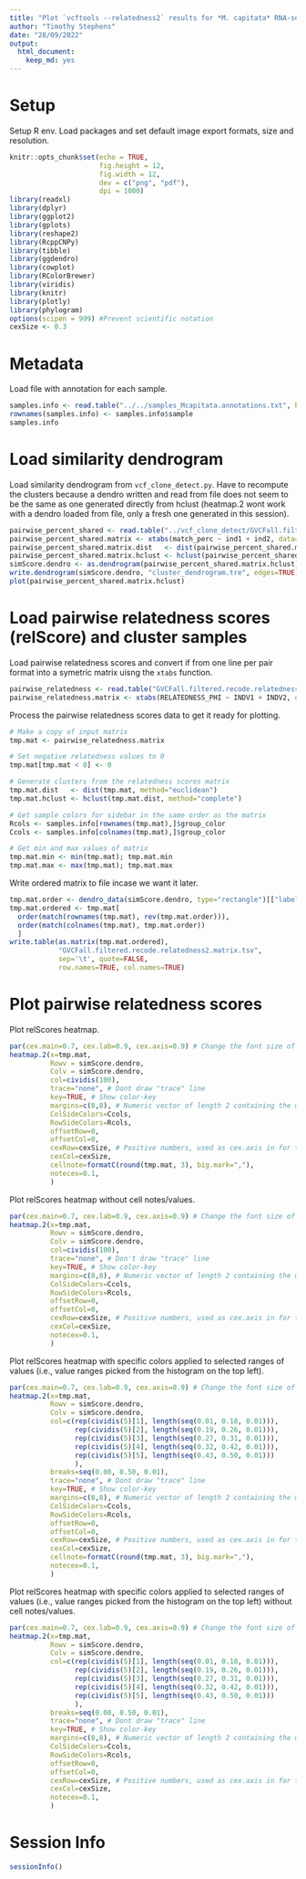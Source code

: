 ```yaml
---
title: "Plot `vcftools --relatedness2` results for *M. capitata* RNA-seq samples"
author: "Timothy Stephens"
date: "28/09/2022"
output: 
  html_document:
    keep_md: yes
---
```




# Setup

Setup R env. Load packages and set default image export formats, size and resolution.
```r
knitr::opts_chunk$set(echo = TRUE,
                      fig.height = 12, 
                      fig.width = 12, 
                      dev = c("png", "pdf"),
                      dpi = 1000)
library(readxl)
library(dplyr)
library(ggplot2)
library(gplots)
library(reshape2)
library(RcppCNPy)
library(tibble)
library(ggdendro)
library(cowplot)
library(RColorBrewer)
library(viridis)
library(knitr)
library(plotly)
library(phylogram)
options(scipen = 999) #Prevent scientific notation
cexSize <- 0.3
```





# Metadata 

Load file with annotation for each sample. 
```r
samples.info <- read.table("../../samples_Mcapitata.annotations.txt", header=T, comment.char='')
rownames(samples.info) <- samples.info$sample
samples.info
```





# Load similarity dendrogram

Load similarity dendrogram from `vcf_clone_detect.py`. Have to recompute the clusters because a dendro written and read from file does not seem to be the same as one generated directly from hclust (heatmap.2 wont work with a dendro loaded from file, only a fresh one generated in this session). 
```r
pairwise_percent_shared <- read.table("../vcf_clone_detect/GVCFall.filtered.recode.vcf.gz.allelic_similarity.full.tsv", sep='\t', header=T)
pairwise_percent_shared.matrix <- xtabs(match_perc ~ ind1 + ind2, data=pairwise_percent_shared)
pairwise_percent_shared.matrix.dist   <- dist(pairwise_percent_shared.matrix, method="euclidean")
pairwise_percent_shared.matrix.hclust <- hclust(pairwise_percent_shared.matrix.dist, method="complete")
simScore.dendro <- as.dendrogram(pairwise_percent_shared.matrix.hclust)
write.dendrogram(simScore.dendro, "cluster_dendrogram.tre", edges=TRUE)
plot(pairwise_percent_shared.matrix.hclust)
```





# Load pairwise relatedness scores (relScore) and cluster samples

Load pairwise relatedness scores and convert if from one line per pair format into a symetric matrix uisng the `xtabs` function.
```r
pairwise_relatedness <- read.table("GVCFall.filtered.recode.relatedness2", sep='\t', header=T)
pairwise_relatedness.matrix <- xtabs(RELATEDNESS_PHI ~ INDV1 + INDV2, data=pairwise_relatedness)
```



Process the pairwise relatedness scores data to get it ready for plotting.
```r
# Make a copy of input matrix
tmp.mat <- pairwise_relatedness.matrix

# Set negative relatedness values to 0
tmp.mat[tmp.mat < 0] <- 0

# Generate clusters from the relatedness scores matrix
tmp.mat.dist   <- dist(tmp.mat, method="euclidean")
tmp.mat.hclust <- hclust(tmp.mat.dist, method="complete")

# Get sample colors for sidebar in the same order as the matrix
Rcols <- samples.info[rownames(tmp.mat),]$group_color
Ccols <- samples.info[colnames(tmp.mat),]$group_color

# Get min and max values of matrix
tmp.mat.min <- min(tmp.mat); tmp.mat.min
tmp.mat.max <- max(tmp.mat); tmp.mat.max
```



Write ordered matrix to file incase we want it later.
```r
tmp.mat.order <- dendro_data(simScore.dendro, type="rectangle")[["labels"]][["label"]]
tmp.mat.ordered <- tmp.mat[
  order(match(rownames(tmp.mat), rev(tmp.mat.order))),
  order(match(colnames(tmp.mat), tmp.mat.order))
  ]
write.table(as.matrix(tmp.mat.ordered), 
            "GVCFall.filtered.recode.relatedness2.matrix.tsv", 
            sep='\t', quote=FALSE, 
            row.names=TRUE, col.names=TRUE)
```





# Plot pairwise relatedness scores

Plot relScores heatmap.
```R
par(cex.main=0.7, cex.lab=0.9, cex.axis=0.9) # Change the font size of the legend title,labels and axis
heatmap.2(x=tmp.mat,
          Rowv = simScore.dendro,
          Colv = simScore.dendro,
          col=cividis(100),
          trace="none", # Dont draw "trace" line
          key=TRUE, # Show color-key
          margins=c(8,8), # Numeric vector of length 2 containing the margins for column and row names, respectively.
          ColSideColors=Ccols,
          RowSideColors=Rcols,
          offsetRow=0,
          offsetCol=0,
          cexRow=cexSize, # Positive numbers, used as cex.axis in for the row or column axis labeling.
          cexCol=cexSize,
          cellnote=formatC(round(tmp.mat, 3), big.mark=","),
          notecex=0.1,
          )
```



Plot relScores heatmap without cell notes/values.
```R
par(cex.main=0.7, cex.lab=0.9, cex.axis=0.9) # Change the font size of the legend title,labels and axis
heatmap.2(x=tmp.mat,
          Rowv = simScore.dendro,
          Colv = simScore.dendro,
          col=cividis(100),
          trace="none", # Don't draw "trace" line
          key=TRUE, # Show color-key
          margins=c(8,8), # Numeric vector of length 2 containing the margins for column and row names, respectively.
          ColSideColors=Ccols,
          RowSideColors=Rcols,
          offsetRow=0,
          offsetCol=0,
          cexRow=cexSize, # Positive numbers, used as cex.axis in for the row or column axis labeling.
          cexCol=cexSize,
          notecex=0.1,
          )
```



Plot relScores heatmap with specific colors applied to selected ranges of values (i.e., value ranges picked from the histogram on the top left).
```R
par(cex.main=0.7, cex.lab=0.9, cex.axis=0.9) # Change the font size of the legend title,labels and axis
heatmap.2(x=tmp.mat,
          Rowv = simScore.dendro,
          Colv = simScore.dendro,
          col=c(rep(cividis(5)[1], length(seq(0.01, 0.18, 0.01))),
                rep(cividis(5)[2], length(seq(0.19, 0.26, 0.01))),
                rep(cividis(5)[3], length(seq(0.27, 0.31, 0.01))),
                rep(cividis(5)[4], length(seq(0.32, 0.42, 0.01))),
                rep(cividis(5)[5], length(seq(0.43, 0.50, 0.01)))
                ),
          breaks=seq(0.00, 0.50, 0.01),
          trace="none", # Dont draw "trace" line
          key=TRUE, # Show color-key
          margins=c(8,8), # Numeric vector of length 2 containing the margins for column and row names, respectively.
          ColSideColors=Ccols,
          RowSideColors=Rcols,
          offsetRow=0,
          offsetCol=0,
          cexRow=cexSize, # Positive numbers, used as cex.axis in for the row or column axis labeling.
          cexCol=cexSize,
          cellnote=formatC(round(tmp.mat, 3), big.mark=","),
          notecex=0.1,
          )
```



Plot relScores heatmap with specific colors applied to selected ranges of values (i.e., value ranges picked from the histogram on the top left) without cell notes/values.
```R
par(cex.main=0.7, cex.lab=0.9, cex.axis=0.9) # Change the font size of the legend title,labels and axis
heatmap.2(x=tmp.mat,
          Rowv = simScore.dendro,
          Colv = simScore.dendro,
          col=c(rep(cividis(5)[1], length(seq(0.01, 0.18, 0.01))),
                rep(cividis(5)[2], length(seq(0.19, 0.26, 0.01))),
                rep(cividis(5)[3], length(seq(0.27, 0.31, 0.01))),
                rep(cividis(5)[4], length(seq(0.32, 0.42, 0.01))),
                rep(cividis(5)[5], length(seq(0.43, 0.50, 0.01)))
                ),
          breaks=seq(0.00, 0.50, 0.01),
          trace="none", # Dont draw "trace" line
          key=TRUE, # Show color-key
          margins=c(8,8), # Numeric vector of length 2 containing the margins for column and row names, respectively.
          ColSideColors=Ccols,
          RowSideColors=Rcols,
          offsetRow=0,
          offsetCol=0,
          cexRow=cexSize, # Positive numbers, used as cex.axis in for the row or column axis labeling.
          cexCol=cexSize,
          notecex=0.1,
          )
```





# Session Info

```r
sessionInfo()
```
